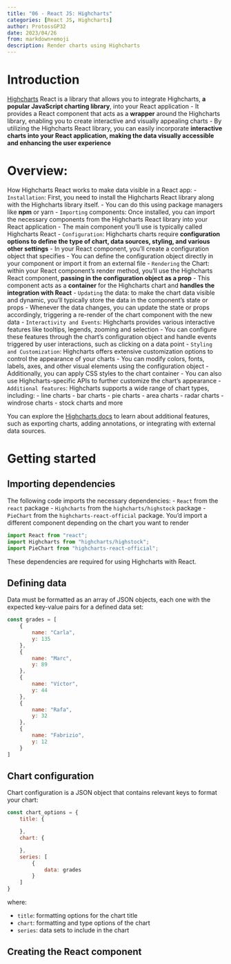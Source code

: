 ```yaml
---
title: "06 - React JS: Highcharts"
categories: [React JS, Highcharts]
author: ProtossGP32
date: 2023/04/26
from: markdown+emoji
description: Render charts using Highcharts
---
```

# Introduction
[Highcharts](https://www.highcharts.com/) React is a library that allows you to integrate Highcharts, **a popular JavaScript charting library**, into your React application
- It provides a React component that acts as a **wrapper** around the Highcharts library, enabling you to create interactive and visually appealing charts
- By utilizing the Highcharts React library, you can easily incorporate **interactive charts into your React application, making the data visually accessible and enhancing the user experience**

# Overview:
How Highcharts React works to make data visible in a React app:
- `Installation`: First, you need to install the Highcharts React library along with the Highcharts library itself.
    - You can do this using package managers like **npm** or yarn
- `Importing` components: Once installed, you can import the necessary components from the Highcharts React library into your React application
    - The main component you'll use is typically called Highcharts React
- `Configuration`: Highcharts charts require **configuration options to define the type of chart, data sources, styling, and various other settings**
    - In your React component, you'll create a configuration object that specifies
    - You can define the configuration object directly in your component or import it from an external file
- `Rendering` the Chart: within your React component's render method, you'll use the Highcharts React component, **passing in the configuration object as a prop**
    - This component acts as a **container** for the Highcharts chart and **handles the integration with React**
- `Updating` the data: to make the chart data visible and dynamic, you'll typically store the data in the component's state or props
    - Whenever the data changes, you can update the state or props accordingly, triggering a re-render of the chart component with the new data
- `Interactivity and Events`: Highcharts provides various interactive features like tooltips, legends, zooming and selection
    - You can configure these features through the chart's configuration object and handle events triggered by user interactions, such as clicking on a data point
- `Styling and Customization`: Highcharts offers extensive customization options to control the appearance of your charts
    - You can modify colors, fonts, labels, axes, and other visual elements using the configuration object
    - Additionally, you can apply CSS styles to the chart container
    - You can also use Highcharts-specific APIs to further customize the chart's appearance
- `Additional features`: Highcharts supports a wide range of chart types, including:
    - line charts
    - bar charts
    - pie charts
    - area charts
    - radar charts
    - windrose charts
    - stock charts and more

You can explore the [Highcharts docs](https://www.highcharts.com/docs) to learn about additional features, such as exporting charts, adding annotations, or integrating with external data sources.

# Getting started
## Importing dependencies
The following code imports the necessary dependencies:
- `React` from the `react` package
- `Highcharts` from the `highcharts/highstock` package
- `PieChart` from the `highcharts-react-official` package. You'd import a different component depending on the chart you want to render

```.js
import React from "react";
import Highcharts from "highcharts/highstock";
import PieChart from "highcharts-react-official";
```

These dependencies are required for using Highcharts with React.

## Defining data
Data must be formatted as an array of JSON objects, each one with the expected key-value pairs for a defined data set:

```.js
const grades = [
    {
        name: "Carla",
        y: 135
    },
    {
        name: "Marc",
        y: 89
    },
    {
        name: "Víctor",
        y: 44
    },
    {
        name: "Rafa",
        y: 32
    },
    {
        name: "Fabrizio",
        y: 12
    }
]
```

## Chart configuration
Chart configuration is a JSON object that contains relevant keys to format your chart:

```.js
const chart_options = {
    title: {

    },
    chart: {

    },
    series: [
        {
            data: grades
        }
    ]
}
```

where:

- `title`: formatting options for the chart title
- `chart`: formatting and type options of the chart
- `series`: data sets to include in the chart

## Creating the React component